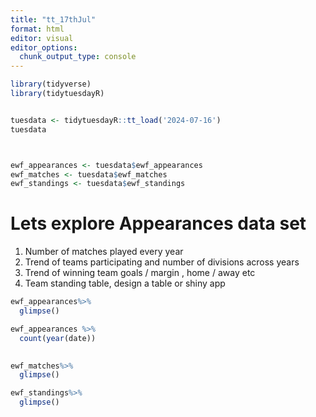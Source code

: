 ```yaml
---
title: "tt_17thJul"
format: html
editor: visual
editor_options: 
  chunk_output_type: console
---
```



```r
library(tidyverse)
library(tidytuesdayR)


tuesdata <- tidytuesdayR::tt_load('2024-07-16')
tuesdata



ewf_appearances <- tuesdata$ewf_appearances
ewf_matches <- tuesdata$ewf_matches
ewf_standings <- tuesdata$ewf_standings


```

# Lets explore Appearances data set
1. Number of matches played every year 
2. Trend of teams participating and number of divisions across years 
3. Trend of winning team goals / margin , home / away etc
4. Team standing table, design a table or shiny app 



```r

ewf_appearances%>%
  glimpse()

ewf_appearances %>% 
  count(year(date))
  


```



```r
ewf_matches%>%
  glimpse()

ewf_standings%>%
  glimpse()

```


